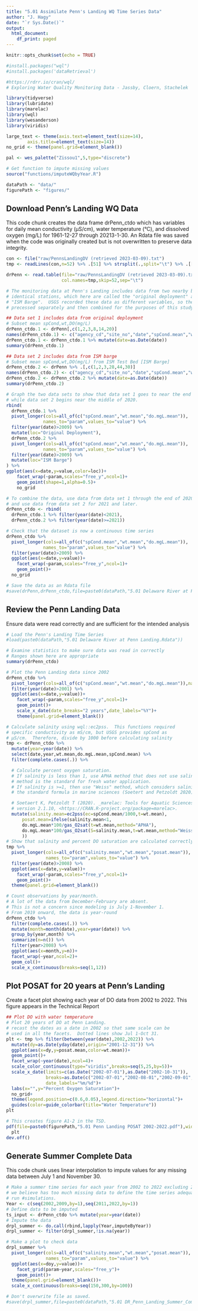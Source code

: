 ```yaml
---
title: "5.01 Assimilate Penn's Landing WQ Time Series Data"
author: "J. Hagy"
date: "`r Sys.Date()`"
output:
  html_document:
    df_print: paged
---
```


```r
knitr::opts_chunk$set(echo = TRUE)

#install.packages("wql")
#install.packages('dataRetrieval')

#https://rdrr.io/cran/wql/
# Exploring Water Quality Monitoring Data - Jassby, Cloern, Stachelek

library(tidyverse)
library(lubridate)
library(marelac)
library(wql)
library(wesanderson)
library(viridis)

large_text <- theme(axis.text=element_text(size=14),
        axis.title=element_text(size=14))
no_grid <- theme(panel.grid=element_blank())

pal <- wes_palette("Zissou1",5,type="discrete")

# Get function to impute missing values
source("functions/imputeWQbyYear.R")

dataPath <- "data/"
figurePath <- "figures/"

```

## Download Penn's Landing WQ Data
This code chunk creates the data frame drPenn_ctdo which has variables for daily mean conductivity (µS/cm), water temperature (°C), and dissolved oxygen (mg/L) for 1961-12-27 through 20213-1-30.  An Rdata file was saved when the code was originally created but is not overwritten to preserve data integrity.

```r

con <- file("raw/PennsLandingDV (retrieved 2023-03-09).txt")
tmp <- readLines(con,n=52) %>% .[51] %>% strsplit(.,split="\t") %>% .[[1]]

drPenn <- read.table(file="raw/PennsLandingDV (retrieved 2023-03-09).txt",
                     col.names=tmp,skip=52,sep="\t")

# The monitoring data at Penn's Landing includes data from two nearby but not
# identical stations, which here are called the "original deployment" and the
# "ISM Barge".  USGS recorded these data as different variables, so they are
# precessed separately and then combined for the purposes of this study.

## Data set 1 includes data from original deployment
# Subset mean spCond,wt,DO(mg/L)
drPenn_ctdo.1 <- drPenn[,c(1,2,3,8,14,20)]
names(drPenn_ctdo.1) <- c("agency_cd","site_no","date","spCond.mean","wt.mean","do.mgL.mean")
drPenn_ctdo.1 <- drPenn_ctdo.1 %>% mutate(date=as.Date(date))
summary(drPenn_ctdo.1)

## Data set 2 includes data from ISM barge 
# Subset mean spCond,wt,DO(mg/L) from ISM Test Bed [ISM Barge]
drPenn_ctdo.2 <- drPenn %>% .[,c(1,2,3,28,44,30)]
names(drPenn_ctdo.2) <- c("agency_cd","site_no","date","spCond.mean","wt.mean","do.mgL.mean")
drPenn_ctdo.2 <- drPenn_ctdo.2 %>% mutate(date=as.Date(date))
summary(drPenn_ctdo.2)

# Graph the two data sets to show that data set 1 goes to near the end of 2020
# while data set 2 begins near the middle of 2020.
rbind(
  drPenn_ctdo.1 %>% 
  pivot_longer(cols=all_of(c("spCond.mean","wt.mean","do.mgL.mean")),
              names_to="param",values_to="value") %>%
  filter(year(date)>2009) %>% 
  mutate(loc="Original Deployment"),
  drPenn_ctdo.2 %>% 
  pivot_longer(cols=all_of(c("spCond.mean","wt.mean","do.mgL.mean")),
              names_to="param",values_to="value") %>%
  filter(year(date)>2009) %>% 
  mutate(loc="ISM Barge")
) %>% 
ggplot(aes(x=date,y=value,color=loc))+
    facet_wrap(~param,scales="free_y",ncol=1)+
    geom_point(shape=1,alpha=0.5)+
    no_grid

# To combine the data, use data from data set 1 through the end of 2020
# and use data from data set 2 for 2021 and later.
drPenn_ctdo <- rbind(
  drPenn_ctdo.1 %>% filter(year(date)<2021),
  drPenn_ctdo.2 %>% filter(year(date)>=2021))

# Check that the dataset is now a continuous time series
drPenn_ctdo %>% 
  pivot_longer(cols=all_of(c("spCond.mean","wt.mean","do.mgL.mean")),
              names_to="param",values_to="value") %>%
  filter(year(date)>2009) %>% 
  ggplot(aes(x=date,y=value))+
    facet_wrap(~param,scales="free_y",ncol=1)+
    geom_point()+
  no_grid

# Save the data as an Rdata file
#save(drPenn,drPenn_ctdo,file=paste0(dataPath,"5.01 Delaware River at Penn Landing.Rdata"))

```

## Review the Penn Landing Data 
Ensure data were read correctly and are sufficient for the 
intended analysis 

```r
# Load the Penn's Landing Time Series
#load(paste0(dataPath,"5.01 Delaware River at Penn Landing.Rdata"))

# Examine statistics to make sure data was read in correctly
# Ranges shown here are appropriate
summary(drPenn_ctdo)

# Plot the Penn Landing data since 2002
drPenn_ctdo %>% 
  pivot_longer(cols=all_of(c("spCond.mean","wt.mean","do.mgL.mean")),names_to="param",values_to="value") %>% 
  filter(year(date)>2001) %>% 
  ggplot(aes(x=date,y=value))+
    facet_wrap(~param,scales="free_y",ncol=1)+
    geom_point()+
    scale_x_date(date_breaks="2 years",date_labels="%Y")+
    theme(panel.grid=element_blank())

# Calculate salinity using wql::ec2pss.  This functions required
# specific conductivity as mS/cm, but USGS provides spCond as 
# µS/cm.  Therefore, divide by 1000 before calculating salinity 
tmp <- drPenn_ctdo %>% 
  mutate(year=year(date)) %>% 
  select(date,year,wt.mean,do.mgL.mean,spCond.mean) %>% 
  filter(complete.cases(.)) %>% 

  # Calculate percent oxygen saturation.
  # If salinity is less than 1, use APHA method that does not use salinity. APHA
  # method is the standard for fresh water application.
  # If salinity is >=1, then use "Weiss" method, which considers salinity, and is 
  # the standard formula in marine sciences (Soetert and Petzoldt 2020).

  # Soetaert K, Petzoldt T (2020). _marelac: Tools for Aquatic Sciences_. R package
  # version 2.1.10, <https://CRAN.R-project.org/package=marelac>.
  mutate(salinity.mean=ec2pss(ec=spCond.mean/1000,t=wt.mean),
      posat.mean=ifelse(salinity.mean<1,
      do.mgL.mean*100/gas_O2sat(t=wt.mean,method="APHA"),
      do.mgL.mean*100/gas_O2sat(S=salinity.mean,t=wt.mean,method="Weiss")
      ))
# Show that salinity and percent DO saturation are calculated correctly
tmp %>% 
  pivot_longer(cols=all_of(c("salinity.mean","wt.mean","posat.mean")),
               names_to="param",values_to="value") %>% 
  filter(year(date)>2008) %>% 
  ggplot(aes(x=date,y=value))+
    facet_wrap(~param,scales="free_y",ncol=1)+
    geom_point()+
  theme(panel.grid=element_blank())

# Count observations by year/month.
# A lot of the data from December-February are absent.  
# This is not a concern since modeling is July 1-November 1.
# From 2019 onward, the data is year-round
drPenn_ctdo %>% 
  filter(complete.cases(.)) %>% 
  mutate(month=month(date),year=year(date)) %>% 
  group_by(year,month) %>% 
  summarize(n=n()) %>% 
  filter(year>2008) %>% 
  ggplot(aes(x=month,y=n))+
  facet_wrap(~year,ncol=2)+
  geom_col()+
  scale_x_continuous(breaks=seq(1,12))
```

## Plot POSAT for 20 years at Penn's Landing
Create a facet plot showing each year of DO data from 2002 to 2022. This figure appears in the Technical Report

```r

## Plot DO with water temperature
# Plot 20 years of DO at Penn Landing.
# recast the dates as a date in 2002 so that same scale can be 
# used in all the facets.  Dotted lines show Jul 1-Oct 31.
plt <- tmp %>% filter(between(year(date),2002,2022)) %>% 
  mutate(dy=as.Date(yday(date),origin="2001-12-31")) %>% 
  ggplot(aes(x=dy,y=posat.mean,color=wt.mean))+
  geom_point()+
  facet_wrap(~year(date),ncol=4)+
  scale_color_continuous(type="viridis",breaks=seq(5,25,by=5))+
  scale_x_date(limits=c(as.Date("2002-07-01"),as.Date("2002-10-31")),
               breaks=as.Date(c("2002-07-01","2002-08-01","2002-09-01","2002-10-01")),
               date_labels="%m/%d")+
  labs(x="",y="Percent Oxygen Saturation")+
  no_grid+
  theme(legend.position=c(0.6,0.05),legend.direction="horizontal")+
  guides(color=guide_colorbar(title="Water Temperature"))
plt

# This creates figure A1-2 in the TSD.
pdf(file=paste0(figurePath,"5.01 Penn Landing POSAT 2002-2022.pdf"),width=6,height=8,useDingbats = FALSE,paper="letter")
  plt
dev.off()

```

## Generate Summer Complete Data
This code chunk uses linear interpolation to impute values for any missing data between July 1 and November 30.

```r

# Make a summer time series for each year from 2002 to 2022 excluding 2010 which
# we believe has too much missing data to define the time series adequately to
# run #simulations.
Year <- c(seq(2002,2009,by=1),seq(2011,2022,by=1))
# Define data to be imputed
ts_input <- drPenn_ctdo %>% mutate(year=year(date))
# Impute the data
drpl_summer <- do.call(rbind,lapply(Year,imputeByYear))
drpl_summer <- filter(drpl_summer,!is.na(year))

# Make a plot to check data
drpl_summer %>% 
  pivot_longer(cols=all_of(c("salinity.mean","wt.mean","posat.mean")),
               names_to="param",values_to="value") %>% 
  ggplot(aes(x=doy,y=value))+
    facet_grid(param~year,scales="free_y")+
    geom_point()+
  theme(panel.grid=element_blank())+
  scale_x_continuous(breaks=seq(150,300,by=100))

# Don't overwrite file as saved.
#save(drpl_summer,file=paste0(dataPath,"5.01 DR_Penn_Landing_Summer_Complete #2002-2022.Rdata"))

```

